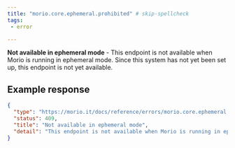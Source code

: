 ```yaml
---
title: "morio.core.ephemeral.prohibited" # skip-spellcheck
tags:
 - error

---
```

<!-- MORIO_AUTO_GENERATED_CONTENT_STARTS - Manual changes made below will be overwritten skip-spellcheck -->
__Not available in ephemeral mode__ - This endpoint is not available when Morio is running in ephemeral mode. Since this system has not yet been set up, this endpoint is not yet available.
<!-- MORIO_AUTO_GENERATED_CONTENT_ENDS - Manual changes made above will be overwritten skip-spellcheck -->


<!-- MORIO_AUTO_GENERATED_CONTENT_STARTS - Manual changes made below will be overwritten skip-spellcheck -->
## Example response

```json
{
  "type": "https://morio.it/docs/reference/errors/morio.core.ephemeral.prohibited",
  "status": 409,
  "title": "Not available in ephemeral mode",
  "detail": "This endpoint is not available when Morio is running in ephemeral mode. Since this system has not yet been set up, this endpoint is not yet available."
}
```
<!-- MORIO_AUTO_GENERATED_CONTENT_ENDS - Manual changes made above will be overwritten skip-spellcheck -->
